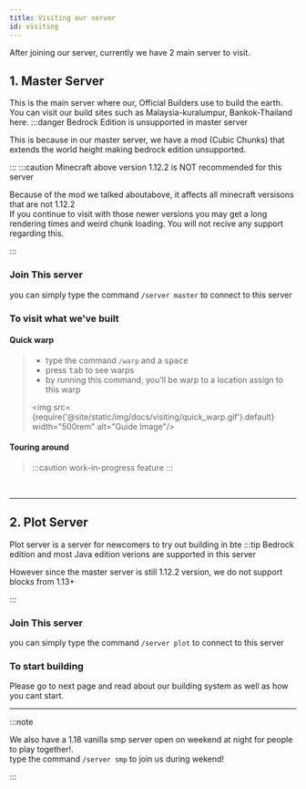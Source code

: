 ```yaml
---
title: Visiting our server
id: visiting
---
```


After joining our server, currently we have 2 main server to visit.
## 1. Master Server
This is the main server where our, Official Builders use to build the earth.
You can visit our build sites such as Malaysia-kuralumpur, Bankok-Thailand here.
:::danger Bedrock Edition is unsupported in master server

This is because in our master server, we have a mod (Cubic Chunks) that extends the world height making bedrock edition unsupported.

:::
:::caution Minecraft above version 1.12.2 is NOT recommended for this server

Because of the mod we talked aboutabove, it affects all minecraft versisons that are not 1.12.2<br/>
If you continue to visit with those newer versions you may get a long rendering times and weird chunk loading. 
You will not recive any support regarding this.

:::
### Join This server
you can simply type the command `/server master` to connect to this server

### To visit what we've built
  #### Quick warp
  > - type the command `/warp` and a <kbd>space</kbd><br/>
  > - press <kbd>tab</kbd> to see warps
  > - by running this command, you'll be warp to a location assign to this warp
  >
  > <MinecraftWindow useDropdown="true" width="fit-content"><img src={require('@site/static/img/docs/visiting/quick_warp.gif').default} width="500rem" alt="Guide Image"/></MinecraftWindow>

  #### Touring around
  > :::caution work-in-progress feature
  > :::

<br/>

---

## 2. Plot Server
Plot server is a server for newcomers to try out building in bte
:::tip Bedrock edition and most Java edition verions are supported in this server

However since the master server is still 1.12.2 version, we do not support blocks from 1.13+

:::
### Join This server
you can simply type the command `/server plot` to connect to this server
### To start building
Please go to next page and read about our building system as well as how you cant start.

---

:::note

We also have a 1.18 vanilla smp server open on weekend at night for people to play together!.<br/>
type the command `/server smp` to join us during wekend!

:::


